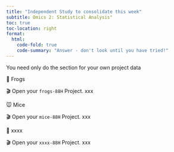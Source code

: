 ```yaml
---
title: "Independent Study to consolidate this week"
subtitle: Omics 2: Statistical Analysis"
toc: true
toc-location: right
format:
  html:
    code-fold: true
    code-summary: "Answer - don't look until you have tried!"
---
```



You need only do the section for your own project data

🐸 Frogs

🎬 Open your `frogs-88H` Project. xxx

🐭 Mice

🎬 Open your `mice-88H` Project. xxx

🍂 xxxx

🎬 Open your `xxxx-88H` Project. xxx



